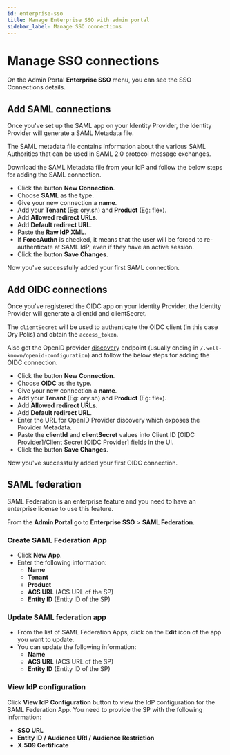 ```yaml
---
id: enterprise-sso
title: Manage Enterprise SSO with admin portal
sidebar_label: Manage SSO connections
---
```


# Manage SSO connections

On the Admin Portal **Enterprise SSO** menu, you can see the SSO Connections details.

## Add SAML connections

Once you've set up the SAML app on your Identity Provider, the Identity Provider will generate a SAML Metadata file.

The SAML metadata file contains information about the various SAML Authorities that can be used in SAML 2.0 protocol message
exchanges.

Download the SAML Metadata file from your IdP and follow the below steps for adding the SAML connection.

- Click the button **New Connection**.
- Choose **SAML** as the type.
- Give your new connection a **name**.
- Add your **Tenant** (Eg: ory.sh) and **Product** (Eg: flex).
- Add **Allowed redirect URLs**.
- Add **Default redirect URL**.
- Paste the **Raw IdP XML**.
- If **ForceAuthn** is checked, it means that the user will be forced to re-authenticate at SAML IdP, even if they have an active
  session.
- Click the button **Save Changes**.

Now you've successfully added your first SAML connection.

## Add OIDC connections

Once you've registered the OIDC app on your Identity Provider, the Identity Provider will generate a clientId and clientSecret.

The `clientSecret` will be used to authenticate the OIDC client (in this case Ory Polis) and obtain the `access_token`.

Also get the OpenID provider [discovery](https://openid.net/specs/openid-connect-discovery-1_0.html#ProviderConfig) endpoint
(usually ending in `/.well-known/openid-configuration`) and follow the below steps for adding the OIDC connection.

- Click the button **New Connection**.
- Choose **OIDC** as the type.
- Give your new connection a **name**.
- Add your **Tenant** (Eg: ory.sh) and **Product** (Eg: flex).
- Add **Allowed redirect URLs**.
- Add **Default redirect URL**.
- Enter the URL for OpenID Provider discovery which exposes the Provider Metadata.
- Paste the **clientId** and **clientSecret** values into Client ID [OIDC Provider]/Client Secret [OIDC Provider] fields in the
  UI.
- Click the button **Save Changes**.

Now you've successfully added your first OIDC connection.

## SAML federation

SAML Federation is an enterprise feature and you need to have an enterprise license to use this feature.

From the **Admin Portal** go to **Enterprise SSO** > **SAML Federation**.

### Create SAML Federation App

- Click **New App**.
- Enter the following information:
  - **Name**
  - **Tenant**
  - **Product**
  - **ACS URL** (ACS URL of the SP)
  - **Entity ID** (Entity ID of the SP)

### Update SAML federation app

- From the list of SAML Federation Apps, click on the **Edit** icon of the app you want to update.
- You can update the following information:
  - **Name**
  - **ACS URL** (ACS URL of the SP)
  - **Entity ID** (Entity ID of the SP)

### View IdP configuration

Click **View IdP Configuration** button to view the IdP configuration for the SAML Federation App. You need to provide the SP with
the following information:

- **SSO URL**
- **Entity ID / Audience URI / Audience Restriction**
- **X.509 Certificate**
